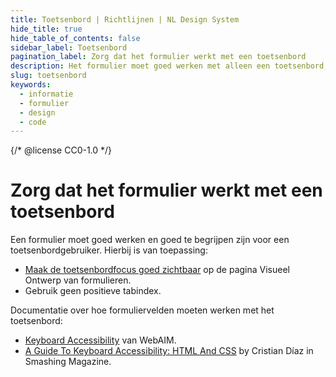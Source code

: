 ```yaml
---
title: Toetsenbord | Richtlijnen | NL Design System
hide_title: true
hide_table_of_contents: false
sidebar_label: Toetsenbord
pagination_label: Zorg dat het formulier werkt met een toetsenbord
description: Het formulier moet goed werken met alleen een toetsenbord, zonder gebruik te maken van een muis.
slug: toetsenbord
keywords:
  - informatie
  - formulier
  - design
  - code
---
```


{/* @license CC0-1.0 */}


# Zorg dat het formulier werkt met een toetsenbord

Een formulier moet goed werken en goed te begrijpen zijn voor een toetsenbordgebruiker. Hierbij is van toepassing:

- [Maak de toetsenbordfocus goed zichtbaar](/richtlijnen/formulieren/alle-richtlijnen/visueel-ontwerp/#maak-toetsenbord-focus-goed-zichtbaar) op de pagina Visueel Ontwerp van formulieren.
- Gebruik geen positieve tabindex.

Documentatie over hoe formuliervelden moeten werken met het toetsenbord:

- [Keyboard Accessibility](https://webaim.org/techniques/keyboard/) van WebAIM.
- [A Guide To Keyboard Accessibility: HTML And CSS](https://www.smashingmagazine.com/2022/11/guide-keyboard-accessibility-html-css-part1/) by Cristian Díaz in Smashing Magazine.

<KeyboardPositiveTabindex />
<KeyboardPositiveTabindexCode />

<FormFooterInfo />
